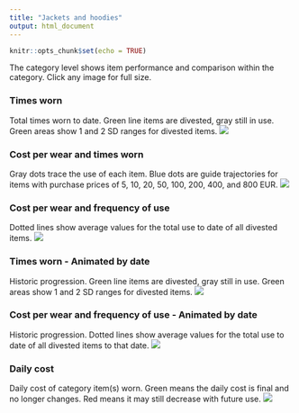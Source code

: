 ```yaml
---
title: "Jackets and hoodies"
output: html_document
---
```


```r
knitr::opts_chunk$set(echo = TRUE)

```

The category level shows item performance and comparison within the category. Click any image for full size.

### Times worn
Total times worn to date. Green line items are divested, gray still in use. Green areas show 1 and 2 SD ranges for divested items.
[![](https://www.dropbox.com/s/xyztf8bywkuz5ck/Category-Jackets_and_hoodies-Times_used.png?raw=1)](https://www.dropbox.com/s/xyztf8bywkuz5ck/Category-Jackets_and_hoodies-Times_used.png?raw=1)

### Cost per wear and times worn
Gray dots trace the use of each item. Blue dots are guide trajectories for items with purchase prices of 5, 10, 20, 50, 100, 200, 400, and 800 EUR.
[![](https://www.dropbox.com/s/hnkup305vzabopg/Category-Jackets_and_hoodies-Cost_and_Cumulative_use.png?raw=1)](https://www.dropbox.com/s/hnkup305vzabopg/Category-Jackets_and_hoodies-Cost_and_Cumulative_use.png?raw=1)

### Cost per wear and frequency of use
Dotted lines show average values for the total use to date of all divested items.
[![](https://www.dropbox.com/s/5gnwlwosek5msla/Category-Jackets_and_hoodies.png?raw=1)](https://www.dropbox.com/s/5gnwlwosek5msla/Category-Jackets_and_hoodies.png?raw=1)

### Times worn - Animated by date
Historic progression. Green line items are divested, gray still in use. Green areas show 1 and 2 SD ranges for divested items. 
![](https://www.dropbox.com/s/emo5c62ry6hi4b2/Category-Jackets_and_hoodies-Times_used-animation.gif?raw=1)

### Cost per wear and frequency of use - Animated by date
Historic progression. Dotted lines show average values for the total use to date of all divested items to that date.
![](https://www.dropbox.com/s/hsdj1a1pt5uhjr6/Category-Jackets_and_hoodies-animation.gif?raw=1)

### Daily cost
Daily cost of category item(s) worn. Green means the daily cost is final and no longer changes. Red means it may still decrease with future use.
[![](https://www.dropbox.com/s/hgz2zypa9fozle7/Category-Jackets_and_hoodies-Daily_cost.png?raw=1)](https://www.dropbox.com/s/hgz2zypa9fozle7/Category-Jackets_and_hoodies-Daily_cost.png?raw=1)


